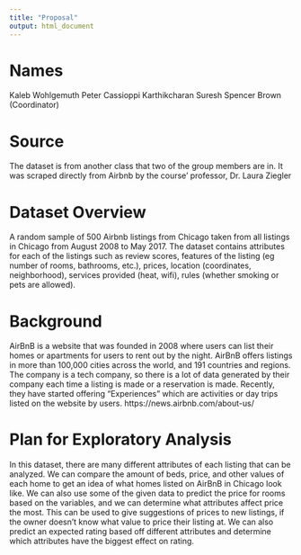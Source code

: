 ```yaml
---
title: "Proposal"
output: html_document
---
```



# Names
Kaleb Wohlgemuth
Peter Cassioppi 
Karthikcharan Suresh 
Spencer Brown (Coordinator)
 
# Source
The dataset is from another class that two of the group members are in. It was scraped directly from Airbnb by the course' professor, Dr. Laura Ziegler

# Dataset Overview
A random sample of 500 Airbnb listings from Chicago taken from all listings in Chicago from August 2008 to May 2017. The dataset contains attributes for each of the listings such as review scores, features of the listing (eg number of rooms, bathrooms, etc.), prices, location (coordinates, neighborhood), services provided (heat, wifi), rules (whether smoking or pets are allowed). 

# Background
AirBnB is a website that was founded in 2008 where users can list their homes or apartments for users to rent out by the night. AirBnB offers listings in more than 100,000 cities across the world, and 191 countries and regions. The company is a tech company, so there is a lot of data generated by their company each time a listing is made or a reservation is made. Recently, they have started offering “Experiences” which are activities or day trips listed on the website by users. 
https://news.airbnb.com/about-us/

# Plan for Exploratory Analysis
In this dataset, there are many different attributes of each listing that can be analyzed. We can compare the amount of beds, price, and other values of each home to get an idea of what homes listed on AirBnB in Chicago look like. 
We can also use some of the given data to predict the price for rooms based on the variables, and we can determine what attributes affect price the most. This can be used to give suggestions of prices to new listings, if the owner doesn’t know what value to price their listing at. We can also predict an expected rating based off different attributes and determine which attributes have the biggest effect on rating. 